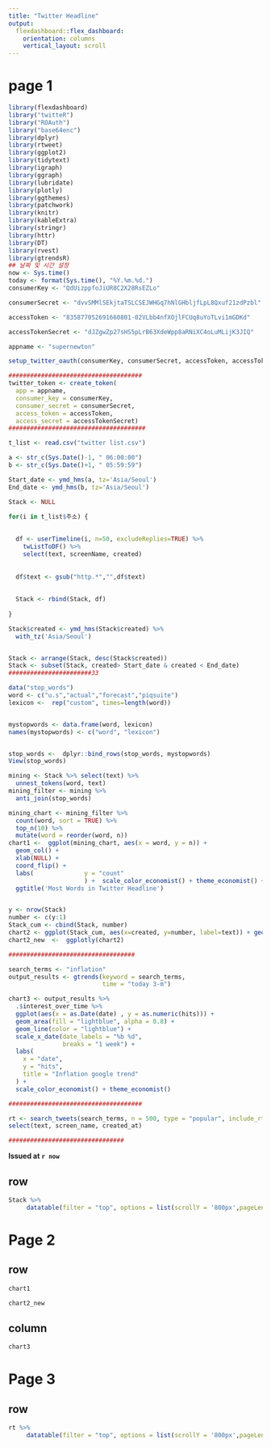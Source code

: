 ---
title: "Twitter Headline"
output: 
  flexdashboard::flex_dashboard:
    orientation: columns
    vertical_layout: scroll
---

# page 1

```{r setup, include=FALSE}
library(flexdashboard)
library("twitteR")
library("ROAuth")
library("base64enc")
library(dplyr)
library(rtweet)
library(ggplot2)
library(tidytext)
library(igraph)
library(ggraph)
library(lubridate)
library(plotly)
library(ggthemes)
library(patchwork)
library(knitr)
library(kableExtra)
library(stringr)
library(httr)
library(DT)
library(rvest)
library(gtrendsR)
## 날짜 및 시간 설정
now <- Sys.time()
today <- format(Sys.time(), "%Y.%m.%d.")
consumerKey <- "QdUizppfoJiUR8C2X28RsEZLo"

consumerSecret <- "dvvSMMlSEkjtaTSLCSEJWHGq7hNlGHbljfLpL8Qxuf21zdPzbl"

accessToken <- "835877052691660801-02VLbb4nfXOjlFCUq8uYoTLvi1mGDKd"

accessTokenSecret <- "dJZgwZp27sHS5pLrB63XdeWpp8aRNiXC4oLuMLijK3JIQ"

appname <- "supernewton"

setup_twitter_oauth(consumerKey, consumerSecret, accessToken, accessTokenSecret)

#####################################
twitter_token <- create_token(
  app = appname,
  consumer_key = consumerKey,
  consumer_secret = consumerSecret,
  access_token = accessToken,
  access_secret = accessTokenSecret)
######################################

t_list <- read.csv("twitter list.csv")

a <- str_c(Sys.Date()-1, " 06:00:00")
b <- str_c(Sys.Date()+1, " 05:59:59")

Start_date <- ymd_hms(a, tz='Asia/Seoul')
End_date <- ymd_hms(b, tz='Asia/Seoul')

Stack <- NULL 

for(i in t_list$주소) {
  
  
  df <- userTimeline(i, n=50, excludeReplies=TRUE) %>%   
    twListToDF() %>%
    select(text, screenName, created) 
  
  
  df$text <- gsub("http.*","",df$text)
  
  
  Stack <- rbind(Stack, df)
  
}

Stack$created <- ymd_hms(Stack$created) %>%
  with_tz('Asia/Seoul')


Stack <- arrange(Stack, desc(Stack$created)) 
Stack <- subset(Stack, created> Start_date & created < End_date)
#######################33

data("stop_words")
word <- c("u.s","actual","forecast","piqsuite")
lexicon <-  rep("custom", times=length(word))


mystopwords <- data.frame(word, lexicon)
names(mystopwords) <- c("word", "lexicon")


stop_words <-  dplyr::bind_rows(stop_words, mystopwords)
View(stop_words)

mining <- Stack %>% select(text) %>% 
  unnest_tokens(word, text)
mining_filter <- mining %>%
  anti_join(stop_words)

mining_chart <- mining_filter %>%
  count(word, sort = TRUE) %>%
  top_n(10) %>%
  mutate(word = reorder(word, n)) 
chart1 <-  ggplot(mining_chart, aes(x = word, y = n)) +
  geom_col() +
  xlab(NULL) +
  coord_flip() +
  labs(              y = "count"
                     ) +  scale_color_economist() + theme_economist() +
  ggtitle('Most Words in Twitter Headline')


y <- nrow(Stack)
number <- c(y:1)
Stack_cum <- cbind(Stack, number)
chart2 <- ggplot(Stack_cum, aes(x=created, y=number, label=text)) + geom_line() +  scale_color_economist() + theme_economist() + options(repr.plot.width = 1, repr.plot.height = 0.75) 
chart2_new  <-  ggplotly(chart2) 

###################################

search_terms <- "inflation"
output_results <- gtrends(keyword = search_terms,
                          time = "today 3-m") 

chart3 <- output_results %>% 
  .$interest_over_time %>% 
  ggplot(aes(x = as.Date(date) , y = as.numeric(hits))) +
  geom_area(fill = "lightblue", alpha = 0.8) +
  geom_line(color = "lightblue") +
  scale_x_date(date_labels = "%b %d",
               breaks = "1 week") +
  labs(
    x = "date",
    y = "hits",
    title = "Inflation google trend"
  ) +
  scale_color_economist() + theme_economist()

#####################################

rt <- search_tweets(search_terms, n = 500, type = "popular", include_rts = FALSE) %>% as.data.frame() %>% 
select(text, screen_name, created_at)

################################


```

**Issued at `r now`**

## row {data-width="650"}

```{r}


Stack %>% 
     datatable(filter = "top", options = list(scrollY = '800px',pageLength = 20, searchHighlight = TRUE,autoWidth = TRUE), colnames = c('', 'TEXT', '', 'Time'))
```

# Page 2 {data-orientation="rows"}

## row {data-width="650"}

```{r}


chart1 
```

```{r}
 

chart2_new
```
## column {data-width="650"}
```{r}
 

chart3
```


# Page 3


## row {data-width="650"}

```{r}


rt %>% 
     datatable(filter = "top", options = list(scrollY = '800px',pageLength = 20, searchHighlight = TRUE,autoWidth = TRUE),  caption = 'Inflation tweet list', colnames = c('', 'TEXT', '', 'Time'))

```